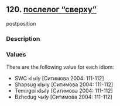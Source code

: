 ## 120. <a href =  'https://agricolamz.github.io/The_Circassian_Isoglosses_Database/120.html' target='_blank'>послелог "сверху"</a>
postposition

### Description



### Values
There are the following value for each idiom:

* SWC  кIыIу [Ситимова 2004: 111-112] 
* Shapsug  кIыIу [Ситимова 2004: 111-112] 
* Temirgoi  кIыIу [Ситимова 2004: 111-112] 
* Bzhedug  чыIу [Ситимова 2004: 111-112] 

